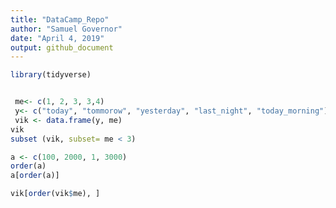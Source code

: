 ```yaml
---
title: "DataCamp_Repo"
author: "Samuel Governor"
date: "April 4, 2019"
output: github_document
---
```


```r
library(tidyverse)


 me<- c(1, 2, 3, 3,4)
 y<- c("today", "tommorow", "yesterday", "last_night", "today_morning")
 vik <- data.frame(y, me)
vik
subset (vik, subset= me < 3)

a <- c(100, 2000, 1, 3000)
order(a)
a[order(a)]

vik[order(vik$me), ]
```

